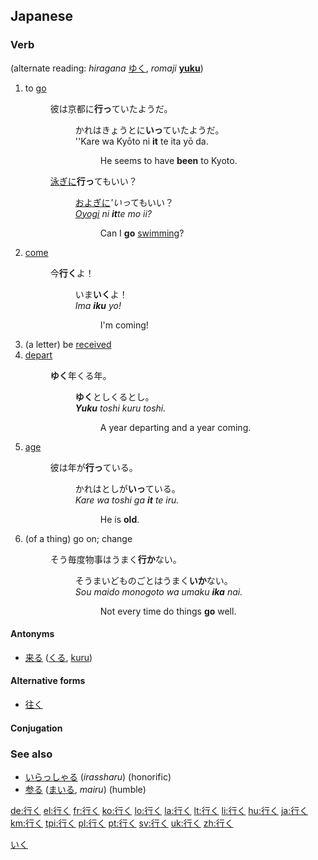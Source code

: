 ==Japanese==
{{ja-kanjitab|行}}

===Verb===
{{ja-verb|kk|type=1|hira=いく|rom=iku}} (alternate reading: ''hiragana'' [[ゆく]], ''romaji'' '''[[yuku]]''')

# to [[go]]
#: 彼は京都に'''行っ'''ていたようだ。
#:: かれはきょうとに'''いっ'''ていたようだ。
#:: ''Kare wa Kyōto ni '''it''' te ita yō da.
#::: He seems to have '''been''' to Kyoto.
#: [[泳ぐ|泳ぎ]]に'''行っ'''てもいい？
#:: [[およぐ|およぎ]]に'''いっ''てもいい？
#:: ''[[oyogu|Oyogi]] ni '''it'''te mo ii?''
#::: Can I '''go''' [[swim]]ming?
# [[come]]
#: 今'''行く'''よ！
#:: いま'''いく'''よ！
#:: ''Ima '''iku''' yo!''
#::: I'm coming!
# (a letter) be [[received]]
# [[depart]]
#: '''ゆく'''年くる年。
#:: '''ゆく'''としくるとし。
#:: '''''Yuku''' toshi kuru toshi.''
#::: A year departing and a year coming.
# [[age]]
#: 彼は年が'''行っ'''ている。
#:: かれはとしが'''いっ'''ている。
#:: ''Kare wa toshi ga '''it''' te iru.''
#::: He is '''old'''.
# (of a thing) go on; change
#: そう毎度物事はうまく'''行か'''ない。
#:: そうまいどものごとはうまく'''いか'''ない。
#:: ''Sou maido monogoto wa umaku '''ika''' nai.''
#::: Not every time do things '''go''' well.

====Antonyms====
* {{sense|to come}} [[来る]] ([[くる]], [[kuru]])

====Alternative forms====
* [[往く]]

====Conjugation====
{{ja-verbconj|行く|行か|いか<br>ゆか|ika<br>yuka|行き|いき<br>ゆき|iki<br>yuki|行く|いく<br>ゆく|iku<br>yuku|行く|いく<br>ゆく|iku<br>yuku|行け|いけ<br>ゆけ|ike<br>yuke|行け|いけ<br>ゆけ|ike<br>yuke|行かれる|いかれる<br>ゆかれる|ikareru<br>yukareru|行かせる<br><br>行かす|いかせる<br>ゆかせる<br>いかす<br>ゆかす|ikaseru<br>yukaseru<br>ikasu<br>yukasu|行ける|いける<br>ゆける|ikeru<br>yukeru|[[行こう]]|いこう<br>ゆこう|ikō<br>yukō|行かない|いかない<br>ゆかない|ikanai<br>yukanai|行かず|いかず<br>ゆかず|ikazu<br>yukazu|行きます|いきます<br>ゆきます|ikimasu<br>yukimasu|[[行った]]|いった|itta|行って|いって|itte|行けば|いけば<br>ゆけば|ikeba<br>yukeba}}

===See also===
* [[いらっしゃる]] (''irassharu'') (honorific)
* [[参る]] ([[まいる]], ''mairu'') (humble)

[[Category:1000 Japanese basic words|いく]]

[[de:行く]]
[[el:行く]]
[[fr:行く]]
[[ko:行く]]
[[lo:行く]]
[[la:行く]]
[[lt:行く]]
[[li:行く]]
[[hu:行く]]
[[ja:行く]]
[[km:行く]]
[[tpi:行く]]
[[pl:行く]]
[[pt:行く]]
[[sv:行く]]
[[uk:行く]]
[[zh:行く]]